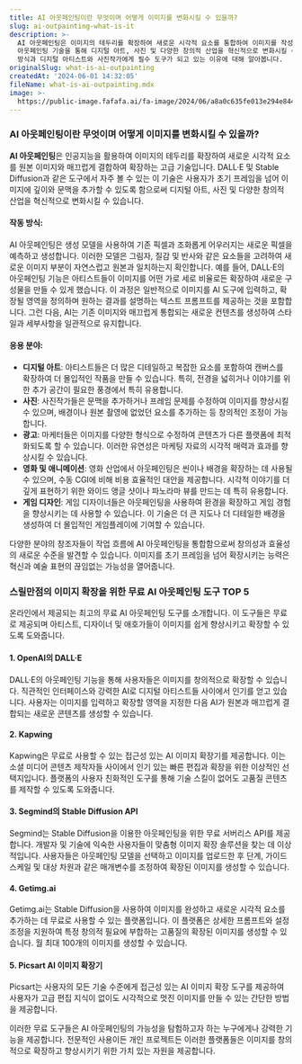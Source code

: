 ```yaml
---
title: AI 아웃페인팅이란 무엇이며 어떻게 이미지를 변화시킬 수 있을까?
slug: ai-outpainting-what-is-it
description: >-
  AI 아웃페인팅은 이미지의 테두리를 확장하여 새로운 시각적 요소를 통합하여 이미지를 작성하는 인공지능 기술을 활용하는 고급 기술입니다. AI
  아웃페인팅 기술을 통해 디지털 아트, 사진 및 다양한 창의적 산업을 혁신적으로 변화시킬 수 있습니다. AI 이미지 아웃페인팅이 작동하는
  방식과 디지털 아티스트와 사진작가에게 필수 도구가 되고 있는 이유에 대해 알아봅니다.
originalSlug: what-is-ai-outpainting
createdAt: '2024-06-01 14:32:05'
fileName: what-is-ai-outpainting.mdx
image: >-
  https://public-image.fafafa.ai/fa-image/2024/06/a8a0c635fe013e294e844f629758c3a5.webp
---
```




### AI 아웃페인팅이란 무엇이며 어떻게 이미지를 변화시킬 수 있을까?

**AI 아웃페인팅**은 인공지능을 활용하여 이미지의 테두리를 확장하여 새로운 시각적 요소를 원본 이미지와 매끄럽게 결합하여 확장하는 고급 기술입니다. DALL·E 및 Stable Diffusion과 같은 도구에서 자주 볼 수 있는 이 기술은 사용자가 초기 프레임을 넘어 이미지에 깊이와 문맥을 추가할 수 있도록 함으로써 디지털 아트, 사진 및 다양한 창의적 산업을 혁신적으로 변화시킬 수 있습니다.

#### 작동 방식:
AI 아웃페인팅은 생성 모델을 사용하여 기존 픽셀과 조화롭게 어우러지는 새로운 픽셀을 예측하고 생성합니다. 이러한 모델은 그림자, 질감 및 반사와 같은 요소들을 고려하여 새로운 이미지 부분이 자연스럽고 원본과 일치하는지 확인합니다. 예를 들어, DALL·E의 아웃페인팅 기능은 아티스트들이 이미지를 어떤 가로 세로 비율로든 확장하여 새로운 구성물을 만들 수 있게 했습니다. 이 과정은 일반적으로 이미지를 AI 도구에 입력하고, 확장될 영역을 정의하며 원하는 결과를 설명하는 텍스트 프롬프트를 제공하는 것을 포함합니다. 그런 다음, AI는 기존 이미지와 매끄럽게 통합되는 새로운 컨텐츠를 생성하여 스타일과 세부사항을 일관적으로 유지합니다.

#### 응용 분야:
- **디지털 아트**: 아티스트들은 더 많은 디테일하고 복잡한 요소를 포함하여 캔버스를 확장하여 더 몰입적인 작품을 만들 수 있습니다. 특히, 전경을 넓히거나 이야기를 위한 추가 공간이 필요한 풍경에서 특히 유용합니다.
- **사진**: 사진작가들은 문맥을 추가하거나 프레임 문제를 수정하여 이미지를 향상시킬 수 있으며, 배경이나 원본 촬영에 없었던 요소를 추가하는 등 창의적인 조정이 가능합니다.
- **광고**: 마케터들은 이미지를 다양한 형식으로 수정하여 콘텐츠가 다른 플랫폼에 최적화되도록 할 수 있습니다. 이러한 유연성은 마케팅 자료의 시각적 매력과 효과를 향상시킬 수 있습니다.
- **영화 및 애니메이션**: 영화 산업에서 아웃페인팅은 씬이나 배경을 확장하는 데 사용될 수 있으며, 수동 CGI에 비해 비용 효율적인 대안을 제공합니다. 시각적 이야기를 더 깊게 표현하기 위한 와이드 앵글 샷이나 파노라마 뷰를 만드는 데 특히 유용합니다.
- **게임 디자인**: 게임 디자이너들은 아웃페인팅을 사용하여 환경을 확장하고 게임 경험을 향상시키는 데 사용할 수 있습니다. 이 기술은 더 큰 지도나 더 디테일한 배경을 생성하여 더 몰입적인 게임플레이에 기여할 수 있습니다.

다양한 분야의 창조자들이 작업 흐름에 AI 아웃페인팅을 통합함으로써 창의성과 효율성의 새로운 수준을 발견할 수 있습니다. 이미지를 초기 프레임을 넘어 확장시키는 능력은 혁신과 예술 표현의 끊임없는 가능성을 열어줍니다.

### 스릴만점의 이미지 확장을 위한 무료 AI 아웃페인팅 도구 TOP 5

온라인에서 제공되는 최고의 무료 AI 아웃페인팅 도구를 소개합니다. 이 도구들은 무료로 제공되며 아티스트, 디자이너 및 애호가들이 이미지를 쉽게 향상시키고 확장할 수 있도록 도와줍니다.

#### 1. OpenAI의 DALL·E
DALL·E의 아웃페인팅 기능을 통해 사용자들은 이미지를 창의적으로 확장할 수 있습니다. 직관적인 인터페이스와 강력한 AI로 디지털 아티스트들 사이에서 인기를 얻고 있습니다. 사용자는 이미지를 입력하고 확장할 영역을 지정한 다음 AI가 원본과 매끄럽게 결합되는 새로운 콘텐츠를 생성할 수 있습니다.

#### 2. Kapwing
Kapwing은 무료로 사용할 수 있는 접근성 있는 AI 이미지 확장기를 제공합니다. 이는 소셜 미디어 콘텐츠 제작자들 사이에서 인기 있는 빠른 편집과 확장을 위한 이상적인 선택지입니다. 플랫폼의 사용자 친화적인 도구를 통해 기술 스킬이 없어도 고품질 콘텐츠를 제작할 수 있도록 도와줍니다.

#### 3. Segmind의 Stable Diffusion API
Segmind는 Stable Diffusion을 이용한 아웃페인팅을 위한 무료 서버리스 API를 제공합니다. 개발자 및 기술에 익숙한 사용자들이 맞춤형 이미지 확장 솔루션을 찾는 데 이상적입니다. 사용자들은 아웃페인팅 모델을 선택하고 이미지를 업로드한 후 단계, 가이드 스케일 및 대상 차원과 같은 매개변수를 조정하여 확장된 이미지를 생성할 수 있습니다.

#### 4. Getimg.ai
Getimg.ai는 Stable Diffusion을 사용하여 이미지를 완성하고 새로운 시각적 요소를 추가하는 데 무료로 사용할 수 있는 플랫폼입니다. 이 플랫폼은 상세한 프롬프트와 설정 조정을 지원하여 특정 창의적 필요에 부합하는 고품질의 확장된 이미지를 생성할 수 있습니다. 월 최대 100개의 이미지를 생성할 수 있습니다.

#### 5. Picsart AI 이미지 확장기
Picsart는 사용자의 모든 기술 수준에게 접근성 있는 AI 이미지 확장 도구를 제공하여 사용자가 고급 편집 지식이 없이도 시각적으로 멋진 이미지를 만들 수 있는 간단한 방법을 제공합니다.

이러한 무료 도구들은 AI 아웃페인팅의 가능성을 탐험하고자 하는 누구에게나 강력한 기능을 제공합니다. 전문적인 사용이든 개인 프로젝트든 이러한 플랫폼들은 이미지를 창의적으로 확장하고 향상시키기 위한 가치 있는 자원을 제공합니다.